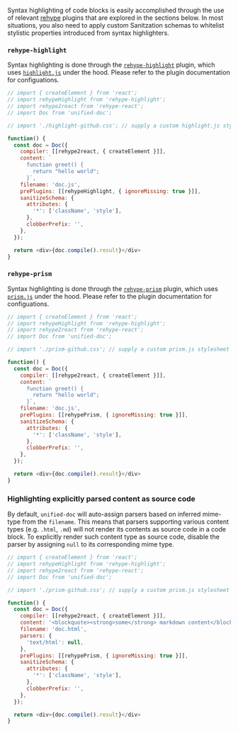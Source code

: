 
Syntax highlighting of code blocks is easily accomplished through the use of relevant [rehype][] plugins that are explored in the sections below.  In most situations, you also need to apply custom <Link to="/recipes/sanitization">Sanitzation</Link> schemas to whitelist stylistic properties introduced from syntax highlighters.

### `rehype-highlight`
Syntax highlighting is done through the [`rehype-highlight`][rehype-highlight] plugin, which uses [`highlight.js`][highlightjs] under the hood.  Please refer to the plugin documentation for configuations.

```js live=true
// import { createElement } from 'react';
// import rehypeHighlight from 'rehype-highlight';
// import rehype2react from 'rehype-react';
// import Doc from 'unified-doc';

// import './highlight-github.css'; // supply a custom highlight.js stylesheet

function() {
  const doc = Doc({
    compiler: [[rehype2react, { createElement }]],
    content: `
      function greet() {
        return "hello world";
      }`,
    filename: 'doc.js',
    prePlugins: [[rehypeHighlight, { ignoreMissing: true }]],
    sanitizeSchema: {
      attributes: {
        '*': ['className', 'style'],
      },
      clobberPrefix: '',
    },
  });

  return <div>{doc.compile().result}</div>
}
```


### `rehype-prism`
Syntax highlighting is done through the [`rehype-prism`][rehype-prism] plugin, which uses [`prism.js`][prismjs] under the hood.  Please refer to the plugin documentation for configuations.

```js live=true
// import { createElement } from 'react';
// import rehypeHighlight from 'rehype-highlight';
// import rehype2react from 'rehype-react';
// import Doc from 'unified-doc';

// import './prism-github.css'; // supply a custom prism.js stylesheet

function() {
  const doc = Doc({
    compiler: [[rehype2react, { createElement }]],
    content: `
      function greet() {
        return "hello world";
      }`,
    filename: 'doc.js',
    prePlugins: [[rehypePrism, { ignoreMissing: true }]],
    sanitizeSchema: {
      attributes: {
        '*': ['className', 'style'],
      },
      clobberPrefix: '',
    },
  });

  return <div>{doc.compile().result}</div>
}
```

### Highlighting explicitly parsed content as source code

By default, `unified-doc` will auto-assign parsers based on inferred mime-type from the `filename`.  This means that parsers supporting various content types (e.g. `.html`, `.md`) will not render its contents as source code in a code block.  To explicitly render such content type as source code, disable the parser by assigning `null` to its corresponding mime type.

```js live=true
// import { createElement } from 'react';
// import rehypeHighlight from 'rehype-highlight';
// import rehype2react from 'rehype-react';
// import Doc from 'unified-doc';

// import './prism-github.css'; // supply a custom prism.js stylesheet

function() {
  const doc = Doc({
    compiler: [[rehype2react, { createElement }]],
    content: '<blockquote><strong>some</strong> markdown content</blockquote>',
    filename: 'doc.html',
    parsers: {
      'text/html': null,
    },
    prePlugins: [[rehypePrism, { ignoreMissing: true }]],
    sanitizeSchema: {
      attributes: {
        '*': ['className', 'style'],
      },
      clobberPrefix: '',
    },
  });

  return <div>{doc.compile().result}</div>
}
```

<!-- Definitions -->
[highlightjs]: https://github.com/highlightjs/highlight.js
[prismjs]: https://github.com/PrismJS/prism
[rehype]: https://github.com/rehypejs/rehype
[rehype-highlight]: https://github.com/rehypejs/rehype-highlight
[rehype-prism]: https://github.com/mapbox/rehype-prism
